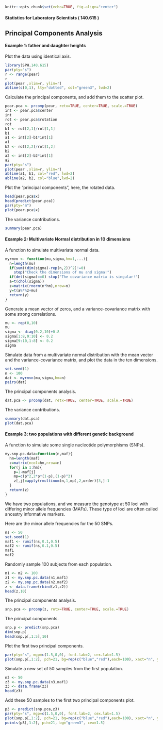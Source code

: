 ```r
knitr::opts_chunk$set(echo=TRUE, fig.align="center")
```

#### Statistics for Laboratory Scientists ( 140.615 )

## Principal Components Analysis

#### Example 1: father and daughter heights

Plot the data using identical axis.

```r
library(SPH.140.615)
par(pty="s")
r <- range(pear)
r
plot(pear ,xlim=r, ylim=r)
abline(c(0,1), lty="dotted", col="green3", lwd=2)
```

Calculate the principal components, and add them to the scatter plot.

```r
pear.pca <- prcomp(pear, retx=TRUE, center=TRUE, scale.=TRUE)
int <- pear.pca$center 
int
rot <- pear.pca$rotation
rot
b1 <- rot[2,1]/rot[1,1]
b1
a1 <- int[2]-b1*int[1]
a1
b2 <- rot[2,2]/rot[1,2]
b2
a2 <- int[2]-b2*int[1]
a2
par(pty="s")
plot(pear ,xlim=r, ylim=r)
abline(a1, b1, col="red", lwd=2) 
abline(a2, b2, col="blue",lwd=2) 
```

Plot the "principal components", here, the rotated data. 

```r
head(pear.pca$x)
head(predict(pear.pca))
par(pty="m")
plot(pear.pca$x)
```

The variance contributions.

```r
summary(pear.pca)
```

#### Example 2: Multivariate Normal distribution in 10 dimensions

A function to simulate multivariate normal data.

```r
myrmvn <- function(mu,sigma,hm=1,...){
  n=length(mu)
  if(sum((dim(sigma)-rep(n,2))^2)!=0) 
    stop("Check the dimensions of mu and sigma!")
  if(det(sigma)==0) stop("The covariance matrix is singular!")
  a=t(chol(sigma))
  z=matrix(rnorm(n*hm),nrow=n)
  y=t(a%*%z+mu)
  return(y)
}
```

Generate a mean vector of zeros, and a variance-covariance matrix with some strong correlations.

```r
mu <- rep(0,10)
mu
sigma <- diag(0.2,10)+0.8
sigma[1:8,9:10] <- 0.2
sigma[9:10,1:8] <- 0.2
sigma
```

Simulate data from a multivariate normal distribution with the mean vector and the variance-covariance matrix, and plot the data in the ten dimensions.

```r
set.seed(1)
n <- 100
dat <- myrmvn(mu,sigma,hm=n)
pairs(dat)
```

The principal components analysis.

```r
dat.pca <- prcomp(dat, retx=TRUE, center=TRUE, scale.=TRUE)
```

The variance contributions.

```r
summary(dat.pca)
plot(dat.pca)
```

#### Example 3: two populations with different genetic background

A function to simulate some single nucleotide polymorphisms (SNPs).

```r
my.snp.pc.data=function(n,maf){
  hm=length(maf)
  z=matrix(ncol=hm,nrow=n)
  for(j in 1:hm){
    p=1-maf[j]
    mp=c(p^2,2*p*(1-p),(1-p)^2)
    z[,j]=apply(rmultinom(n,1,mp),2,order)[3,]-1
  }
  return(z)
}
```

We have two populations, and we measure the genotype at 50 loci with differing minor allele frequencies (MAFs). These type of loci are often called ancestry informative markers. 

Here are the minor allele frequencies for the 50 SNPs.

```r
ns <- 50
set.seed(1)
maf1 <- runif(ns,0.1,0.5)
maf2 <- runif(ns,0.1,0.5)
maf1
maf2
```

Randomly sample 100 subjects from each population.

```r
n1 <- n2 <- 100
z1 <- my.snp.pc.data(n1,maf1)
z2 <- my.snp.pc.data(n2,maf2)
z <- data.frame(rbind(z1,z2))
head(z,10)
```

The principal components analysis.

```r
snp.pca <- prcomp(z, retx=TRUE, center=TRUE, scale.=TRUE)
```

The principal components. 

```r
snp.p <- predict(snp.pca)
dim(snp.p)
head(snp.p[,1:5],10)
```

Plot the first two principal components. 

```r
par(pty="s", mgp=c(1.5,0,0), font.lab=2, cex.lab=1.5)
plot(snp.p[,1:2], pch=21, bg=rep(c("blue","red"),each=100), xaxt="n", yaxt="n", xlab="PC1", ylab="PC2")
```

Simulate a new set of 50 samples from the first population.

```r
n3 <- 50
z3 <- my.snp.pc.data(n3,maf1)
z3 <- data.frame(z3)
head(z3)
```

Add these 50 samples to the first two principal components plot.

```r
p3 <- predict(snp.pca,z3)
par(pty="s", mgp=c(1.5,0,0), font.lab=2, cex.lab=1.5)
plot(snp.p[,1:2], pch=21, bg=rep(c("blue","red"),each=100), xaxt="n", yaxt="n", xlab="PC1", ylab="PC2")
points(p3[,1:2], pch=21, bg="green3", cex=1.5)
```



